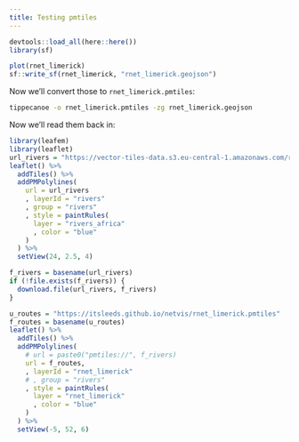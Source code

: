 ```yaml
---
title: Testing pmtiles
---
```



```r
devtools::load_all(here::here())
library(sf)
```

```r
plot(rnet_limerick)
sf::write_sf(rnet_limerick, "rnet_limerick.geojson")
```

Now we'll convert those to `rnet_limerick.pmtiles`:

```bash
tippecanoe -o rnet_limerick.pmtiles -zg rnet_limerick.geojson
```

Now we'll read them back in:

```r
library(leafem)
library(leaflet)
url_rivers = "https://vector-tiles-data.s3.eu-central-1.amazonaws.com/rivers_africa.pmtiles"
leaflet() %>%
  addTiles() %>%
  addPMPolylines(
    url = url_rivers
    , layerId = "rivers"
    , group = "rivers"
    , style = paintRules(
      layer = "rivers_africa"
      , color = "blue"
    )
  ) %>%
  setView(24, 2.5, 4)
```

```r
f_rivers = basename(url_rivers)
if (!file.exists(f_rivers)) {
  download.file(url_rivers, f_rivers)
}
```

```r
u_routes = "https://itsleeds.github.io/netvis/rnet_limerick.pmtiles"
f_routes = basename(u_routes)
leaflet() %>%
  addTiles() %>%
  addPMPolylines(
    # url = paste0("pmtiles://", f_rivers)
    url = f_routes,
    , layerId = "rnet_limerick"
    # , group = "rivers"
    , style = paintRules(
      layer = "rnet_limerick"
      , color = "blue"
    )
  ) %>%
  setView(-5, 52, 6)
```